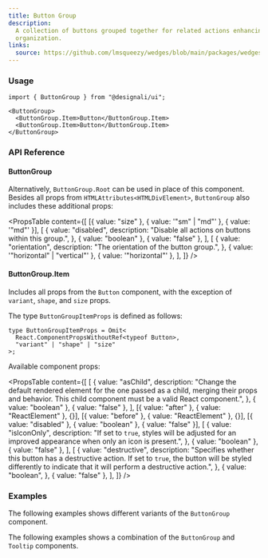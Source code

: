 ```yaml
---
title: Button Group
description:
  A collection of buttons grouped together for related actions enhancing UI
  organization.
links:
  source: https://github.com/lmsqueezy/wedges/blob/main/packages/wedges/src/components/ButtonGroup/ButtonGroup.tsx
---
```


<PreviewComponent name="button-group/preview" />

### Usage

```tsx
import { ButtonGroup } from "@designali/ui";
```

```tsx showLineNumbers
<ButtonGroup>
  <ButtonGroup.Item>Button</ButtonGroup.Item>
  <ButtonGroup.Item>Button</ButtonGroup.Item>
</ButtonGroup>
```

### API Reference

#### ButtonGroup

Alternatively, `ButtonGroup.Root` can be used in place of this component.
Besides all props from `HTMLAttributes<HTMLDivElement>`, `ButtonGroup` also
includes these additional props:

<PropsTable
  content={[
    [{ value: "size" }, { value: '"sm" | "md"' }, { value: '"md"' }],
    [
      {
        value: "disabled",
        description: "Disable all actions on buttons within this group.",
      },
      { value: "boolean" },
      { value: "false" },
    ],
    [
      {
        value: "orientation",
        description: "The orientation of the button group.",
      },
      { value: '"horizontal" | "vertical"' },
      { value: '"horizontal"' },
    ],
  ]}
/>

#### ButtonGroup.Item

Includes all props from the `Button` component, with the exception of `variant`,
`shape`, and `size` props.

The type `ButtonGroupItemProps` is defined as follows:

```tsx
type ButtonGroupItemProps = Omit<
  React.ComponentPropsWithoutRef<typeof Button>,
  "variant" | "shape" | "size"
>;
```

Available component props:

<PropsTable
  content={[
    [
      {
        value: "asChild",
        description:
          "Change the default rendered element for the one passed as a child, merging their props and behavior. This child component must be a valid React component.",
      },
      { value: "boolean" },
      { value: "false" },
    ],
    [{ value: "after" }, { value: "ReactElement<HTMLElement>" }, {}],
    [{ value: "before" }, { value: "ReactElement<HTMLElement>" }, {}],
    [{ value: "disabled" }, { value: "boolean" }, { value: "false" }],
    [
      {
        value: "isIconOnly",
        description:
          "If set to `true`, styles will be adjusted for an improved appearance when only an icon is present.",
      },
      { value: "boolean" },
      { value: "false" },
    ],
    [
      {
        value: "destructive",
        description:
          "Specifies whether this button has a destructive action. If set to `true`, the button will be styled differently to indicate that it will perform a destructive action.",
      },
      {
        value: "boolean",
      },
      { value: "false" },
    ],
  ]}
/>

### Examples

The following examples shows different variants of the `ButtonGroup` component.

<PreviewComponent name="button-group/example-1" />

The following examples shows a combination of the `ButtonGroup` and `Tooltip`
components.

<PreviewComponent name="button-group/example-2" />
